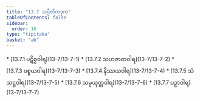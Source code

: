 ```yaml
---
title: "13.7 သပ္ပီတိကဒုက"
tableOfContents: false
sidebar:
  order: 16
type: "tipitaka"
basket: "ab"
---
```



<DynamicBreadcrumb />



<TableOfContents>
* [13.7.1 ပဋိစ္စဝါရ](13-7/13-7-1)
* [13.7.2 သဟဇာတဝါရ](13-7/13-7-2)
* [13.7.3 ပစ္စယဝါရ](13-7/13-7-3)
* [13.7.4 နိဿယဝါရ](13-7/13-7-4)
* [13.7.5 သံသဋ္ဌဝါရ](13-7/13-7-5)
* [13.7.6 သမ္ပယုတ္တဝါရ](13-7/13-7-6)
* [13.7.7 ပဉှာဝါရ](13-7/13-7-7)
</TableOfContents>